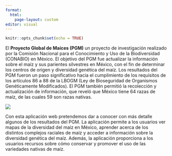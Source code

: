 ```yaml
---
format: 
  html:
    page-layout: custom
editor: visual
---
```


```r

knitr::opts_chunk$set(echo = TRUE)
```

::: {layout-ncol="2"}
El **Proyecto Global de Maíces (PGM)** un proyecto de investigación realizado por la Comisión Nacional para el Conocimiento y Uso de la Biodiversidad (CONABIO) en México. El objetivo del PGM fue actualizar la información sobre el maíz y sus parientes silvestres en México, con el fin de determinar los centros de origen y diversidad genética del maíz. Los resultados del PGM fueron un paso significativo hacia el cumplimiento de los requisitos de los artículos 86 a 88 de la LBOGM (Ley de Bioseguridad de Organismos Genéticamente Modificados). El PGM también permitió la recolección y actualización de información, que reveló que México tiene 64 razas de maíz, de las cuales 59 son razas nativas.

[![]("./inst/app/www/pgm_pixel.png"){fig-alt="Pixel art maíces nativos de México"}](https://www.biodiversidad.gob.mx/diversidad/proyectoMaices)

:::

Con esta aplicación web pretendemos dar a conocer con más detalle algunos de los resultados del PGM. La aplicación permite a los usuarios ver mapas de la diversidad del maíz en México, aprender acerca de los distintos complejos raciales de maíz y acceder a información sobre la diversidad genética del maíz. Además, la aplicación proporciona a los usuarios recursos sobre cómo conservar y promover el uso de las variedades nativas de maíz.
